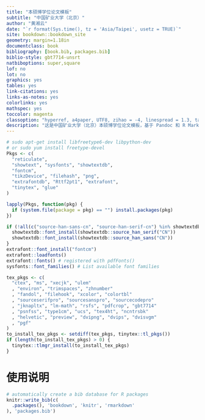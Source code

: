 ```yaml
--- 
title: "本硕博学位论文模板"
subtitle: "中国矿业大学（北京）"
author: "黄湘云"
date: "`r format(Sys.time(), tz = 'Asia/Taipei', usetz = TRUE)`"
site: bookdown::bookdown_site
geometry: margin=1.18in
documentclass: book
bibliography: [book.bib, packages.bib]
biblio-style: gbt7714-unsrt
natbiboptions: super,square
lof: no
lot: no
graphics: yes
tables: yes
link-citations: yes
links-as-notes: yes
colorlinks: yes
mathspec: yes
toccolor: magenta
classoption: "hyperref, a4paper, UTF8, zihao = -4, linespread = 1.3, table, notitlepage"
description: "这是中国矿业大学（北京）本硕博学位论文模板，基于 Pandoc 和 R Markdown 制作"
---
```


```r
# sudo apt-get install libfreetype6-dev libpython-dev
# or sudo yum install freetype-devel
Pkgs <- c(
  "reticulate",
  "showtext", "sysfonts", "showtextdb",
  "fontcm",
  "tikzDevice", "filehash", "png",
  "extrafontdb", "Rttf2pt1", "extrafont",
  "tinytex", "glue"
)

lapply(Pkgs, function(pkg) {
  if (system.file(package = pkg) == "") install.packages(pkg)
})

if (!all(c("source-han-sans-cn", "source-han-serif-cn") %in% showtextdb::font_installed())) {
  showtextdb::font_install(showtextdb::source_han_serif("CN"))
  showtextdb::font_install(showtextdb::source_han_sans("CN"))
}
extrafont::font_install("fontcm")
extrafont::loadfonts()
extrafont::fonts() # registered with pdfFonts()
sysfonts::font_families() # List available font families

tex_pkgs <- c(
  "ctex", "ms", "xecjk", "ulem"
  , "environ", "trimspaces", "zhnumber"
  , "fandol", "filehook", "xcolor", "colortbl"
  , "sourceserifpro", "sourcesanspro", "sourcecodepro"
  , "jknapltx", "lm-math", "rsfs", "pdfcrop", "gbt7714"
  , "psnfss", "type1cm", "ucs", "tex4ht", "ncntrsbk"
  , "helvetic", "preview", "dvipng", "dvips", "dvisvgm"
  , "pgf"
)
to_install_tex_pkgs <- setdiff(tex_pkgs, tinytex::tl_pkgs())
if (length(to_install_tex_pkgs) > 0) {
  tinytex::tlmgr_install(to_install_tex_pkgs)
}
```

# 使用说明 {#instructions .unnumbered}

```r
# automatically create a bib database for R packages
knitr::write_bib(c(
  .packages(), 'bookdown', 'knitr', 'rmarkdown'
), 'packages.bib')
```
